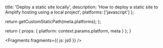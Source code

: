 
  title: 'Deploy a static site locally',
  description:
    'How to deploy a static site to Amplify hosting using a local project',
  platforms: ['javascript']
};

  return getCustomStaticPath(meta.platforms);
};

  return {
    props: {
      platform: context.params.platform,
      meta
    }
  };
}


<Fragments fragments={{ js: js0 }} />
